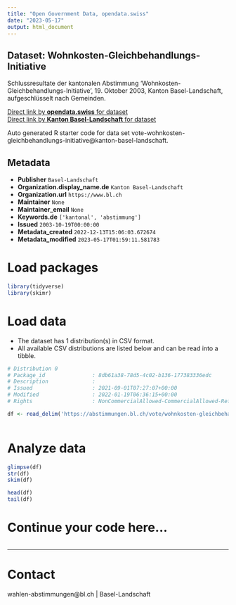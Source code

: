 ```yaml
---
title: "Open Government Data, opendata.swiss"
date: "2023-05-17"
output: html_document
---
```


## Dataset: Wohnkosten-Gleichbehandlungs-Initiative

Schlussresultate der kantonalen Abstimmung 'Wohnkosten-Gleichbehandlungs-Initiative', 19. Oktober 2003, Kanton Basel-Landschaft, aufgeschlüsselt nach Gemeinden.

[Direct link by **opendata.swiss** for dataset](https://opendata.swiss/de/dataset/wohnkosten-gleichbehandlungs-initiative)<br>
[Direct link by **Kanton Basel-Landschaft** for dataset](https://abstimmungen.bl.ch/vote/wohnkosten-gleichbehandlungs-initiative/data)

Auto generated R starter code for data set vote-wohnkosten-gleichbehandlungs-initiative@kanton-basel-landschaft.

## Metadata

- **Publisher** `Basel-Landschaft`
- **Organization.display_name.de** `Kanton Basel-Landschaft`
- **Organization.url** `https://www.bl.ch`
- **Maintainer** `None`
- **Maintainer_email** `None`
- **Keywords.de** `['kantonal', 'abstimmung']`
- **Issued** `2003-10-19T00:00:00`
- **Metadata_created** `2022-12-13T15:06:03.672674`
- **Metadata_modified** `2023-05-17T01:59:11.581783`


# Load packages

```r

library(tidyverse)
library(skimr)

```

# Load data

-   The dataset has 1 distribution(s) in CSV format.
-   All available CSV distributions are listed below and can be read into a tibble.

```r

# Distribution 0
# Package_id               : 8db61a38-78d5-4c02-b136-177383336edc
# Description              : 
# Issued                   : 2021-09-01T07:27:07+00:00
# Modified                 : 2022-01-19T06:36:15+00:00
# Rights                   : NonCommercialAllowed-CommercialAllowed-ReferenceRequired

df <- read_delim('https://abstimmungen.bl.ch/vote/wohnkosten-gleichbehandlungs-initiative/data-csv')



```

# Analyze data

```r

glimpse(df)
str(df)
skim(df)

head(df)
tail(df)

```

# Continue your code here...

```r

```

------------------------------------------------------------------------

# Contact

wahlen-abstimmungen@bl.ch | Basel-Landschaft
